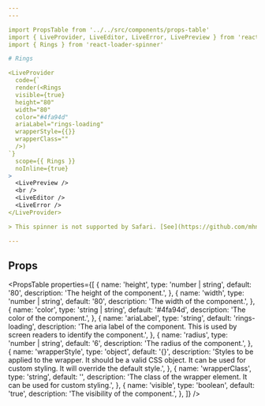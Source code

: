 ```yaml
---
---

import PropsTable from '../../src/components/props-table'
import { LiveProvider, LiveEditor, LiveError, LivePreview } from 'react-live'
import { Rings } from 'react-loader-spinner'

# Rings

<LiveProvider
  code={`
  render(<Rings
  visible={true}
  height="80"
  width="80"
  color="#4fa94d"
  ariaLabel="rings-loading"
  wrapperStyle={{}}
  wrapperClass=""
  />)
`}
  scope={{ Rings }}
  noInline={true}
>
  <LivePreview />
  <br />
  <LiveEditor />
  <LiveError />
</LiveProvider>

> This spinner is not supported by Safari. [See](https://github.com/mhnpd/react-loader-spinner/issues/150)

---
```

## Props

<PropsTable
  properties={[
    {
      name: 'height',
      type: 'number | string',
      default: '80',
      description: 'The height of the component.',
    },
    {
      name: 'width',
      type: 'number | string',
      default: '80',
      description: 'The width of the component.',
    },
    {
      name: 'color',
      type: 'string | string',
      default: '#4fa94d',
      description: 'The color of the component.',
    },
    {
      name: 'ariaLabel',
      type: 'string',
      default: 'rings-loading',
      description:
        'The aria label of the component. This is used by screen readers to identify the component.',
    },
    {
      name: 'radius',
      type: 'number | string',
      default: '6',
      description: 'The radius of the component.',
    },
    {
      name: 'wrapperStyle',
      type: 'object',
      default: '{}',
      description:
        'Styles to be applied to the wrapper. It should be a valid CSS object. It can be used for custom styling. It will override the default style.',
    },
    {
      name: 'wrapperClass',
      type: 'string',
      default: '',
      description:
        'The class of the wrapper element. It can be used for custom styling.',
    },
    {
      name: 'visible',
      type: 'boolean',
      default: 'true',
      description: 'The visibility of the component.',
    },
  ]}
/>
